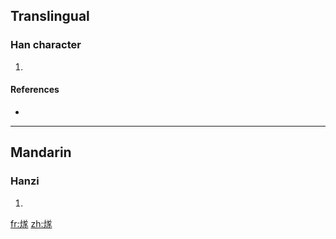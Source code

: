 ==Translingual==

===Han character===
{{Han char|rn=86|rad=火|as=09|sn=13|four=|canj=火廿心人 (FTPO)}}

# {{defn|Han|sort=火09}}

====References====
* {{Han ref|kx=0678.060|dkj=19234|hdz=32219.040|uh=716B|ud=29035}}

----

==Mandarin==

===Hanzi===
{{cmn-hanzi|pin=[[suì]] ([[sui4]])|wg=sui<sup>4</sup>}}

# {{defn|Mandarin|sort=火09}}

[[fr:煫]]
[[zh:煫]]